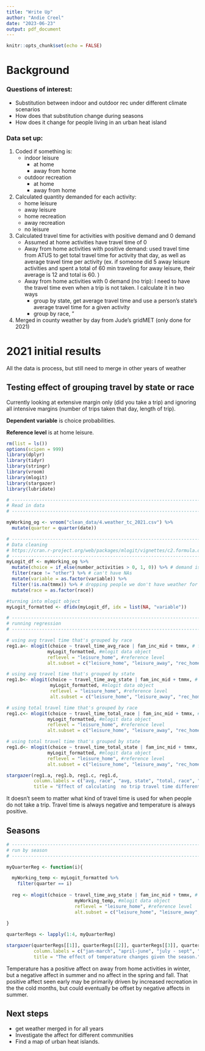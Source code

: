 ```yaml
---
title: "Write Up"
author: "Andie Creel"
date: "2023-06-23"
output: pdf_document
---
```


```r
knitr::opts_chunk$set(echo = FALSE)
```

# Background 

### Questions of interest: 

  - Substitution between indoor and outdoor rec under different climate scenarios 
  - How does that substitution change during seasons
  - How does it change for people living in an urban heat island 

### Data set up: 

1. Coded if something is:
    - indoor leisure
        - at home
        - away from home 
    - outdoor recreation
        - at home
        - away from home 
2. Calculated quantity demanded for each activity: 
    - home leisure
    - away leisure
    - home recreation
    - away recreation 
    - no leisure 
3. Calculated travel time for activities with positive demand and 0 demand 
    - Assumed at home activities have travel time of 0 
    - Away from home activities with positive demand: used travel time from ATUS to get total travel time for activity that day, as well as average travel time per activity (ex. if someone did 5 away leisure activities and spent a total of 60 min traveling for away leisure, their average is 12 and total is 60. )
    - Away from home activities with 0 demand (no trip): I need to have the travel time even when a trip is not taken. I calculate it in two ways 
      - group by state, get average travel time and use a person's state's average travel time for a given activity
      - group by race, "
4. Merged in county weather by day from Jude's gridMET (only done for 2021)

# 2021 initial results 
All the data is process, but still need to merge in other years of weather 

## Testing effect of grouping travel by state or race

Currently looking at extensive margin only (did you take a trip) and ignoring all intensive margins (number of trips taken that day, length of trip).

**Dependent variable** is choice probabilities. 

**Reference level** is at home leisure. 


```r
rm(list = ls())
options(scipen = 999)
library(dplyr)
library(tidyr)
library(stringr)
library(vroom)
library(mlogit)
library(stargazer)
library(lubridate)

# -----------------------------------------------------------------------------
# Read in data
# -----------------------------------------------------------------------------

myWorking_og <- vroom("clean_data/4.weather_tc_2021.csv") %>%
  mutate(quarter = quarter(date))

# -----------------------------------------------------------------------------
# Data cleaning 
# https://cran.r-project.org/web/packages/mlogit/vignettes/c2.formula.data.html
# -----------------------------------------------------------------------------
myLogit_df <- myWorking_og %>%
  mutate(choice = if_else(number_activities > 0, 1, 0)) %>% # demand is 0/1 (extensive, not intensive)
  filter(race != "other") %>% # can't have NAs 
  mutate(variable = as.factor(variable)) %>%
  filter(!is.na(tmmx)) %>% # dropping people we don't have weather for
  mutate(race = as.factor(race)) 

#turning into mlogit object
myLogit_formatted <- dfidx(myLogit_df, idx = list(NA, "variable"))

# -----------------------------------------------------------------------------
# running regression
# -----------------------------------------------------------------------------

# using avg travel time that's grouped by race 
reg1.a<- mlogit(choice ~ travel_time_avg_race | fam_inc_mid + tmmx, # formula
               myLogit_formatted, #mlogit data object
               reflevel = "leisure_home", #reference level 
               alt.subset = c("leisure_home", "leisure_away", "rec_home", "rec_away")) # choices available (dropped no leisure)

# using avg travel time that's grouped by state 
reg1.b<- mlogit(choice ~ travel_time_avg_state | fam_inc_mid + tmmx, # formula
                myLogit_formatted, #mlogit data object
                reflevel = "leisure_home", #reference level 
                alt.subset = c("leisure_home", "leisure_away", "rec_home", "rec_away")) # choices available

# using total travel time that's grouped by race 
reg1.c<- mlogit(choice ~ travel_time_total_race | fam_inc_mid + tmmx, # formula
               myLogit_formatted, #mlogit data object
               reflevel = "leisure_home", #reference level 
               alt.subset = c("leisure_home", "leisure_away", "rec_home", "rec_away")) # choices available (dropped no leisure)

# using total travel time that's grouped by state 
reg1.d<- mlogit(choice ~ travel_time_total_state | fam_inc_mid + tmmx, # formula
               myLogit_formatted, #mlogit data object
               reflevel = "leisure_home", #reference level 
               alt.subset = c("leisure_home", "leisure_away", "rec_home", "rec_away")) # choices available (dropped no leisure)

stargazer(reg1.a, reg1.b, reg1.c, reg1.d,
          column.labels = c("avg, race", "avg, state", "total, race", "total, state"),
          title = "Effect of calculating  no trip travel time differently")

```

It doesn't seem to matter what kind of travel time is used for when people do not take a trip. Travel time is always negative and temperature is always positive. 

## Seasons

```r
# -----------------------------------------------------------------------------
# run by season 
# -----------------------------------------------------------------------------

myQuarterReg <- function(i){

  myWorking_temp <- myLogit_formatted %>%
    filter(quarter == i) 
  
  reg <- mlogit(choice ~ travel_time_avg_state | fam_inc_mid + tmmx, # formula
                         myWorking_temp, #mlogit data object
                         reflevel = "leisure_home", #reference level 
                         alt.subset = c("leisure_home", "leisure_away", "rec_home", "rec_away")) # choices available (dropped no leisure)
  
}

quarterRegs <- lapply(1:4, myQuarterReg)

stargazer(quarterRegs[[1]], quarterRegs[[2]], quarterRegs[[3]], quarterRegs[[4]], 
          column.labels = c("jan-march", "april-june", "july - sept", "oct - dec"),
          title = "The effect of temperature changes given the season.")
```

Temperature has a positive affect on away from home activities in winter, but a negative affect in summer and no affect in the spring and fall. That positive affect seen early may be primarily driven by increased recreation in the the cold months, but could eventually be offset by negative affects in summer. 


## Next steps

- get weather merged in for all years 
- Investigate the affect for different communities
- Find a map of urban heat islands. 

